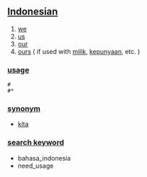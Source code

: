 == [[Indonesian]] ==

# [[we]]
# [[us]]
# [[our]]
# [[ours]] ( if used with [[milik]], [[punya|kepunyaan]], etc. )

=== [[usage]] ===
 # ''' '''
 #* [[ ]]

=== [[synonym]] ===
* [[kita]]

=== [[search keyword]] ===
* bahasa_indonesia
* need_usage